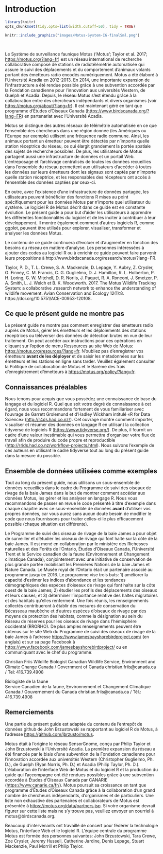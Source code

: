 # Introduction {#introduction}
```r

library(knitr)
opts_chunk$set(tidy.opts=list(width.cutoff=50), tidy = TRUE)

```

```r
knitr::include_graphics("images/Motus-System-IG-finalSml.png")
```

 <br>

Le Système de surveillance faunique Motus ('Motus'; Taylor et al. 2017; <https://motus.org/?lang=fr>) est un réseau international de recherche collaborative composé de stations de radiotélémétrie automatisée qui assure le suivi des déplacements et du comportement d'animaux volants portant des émetteurs radio encodés numériquement. Motus a été élaboré à l'Université Acadia en 2012-2013. En 2014, une importante expansion de l'infrastructure a été rendue possible grâce à une subvention accordée par la Fondation canadienne pour l'innovation aux universités Western, de Guelph et Acadia. Depuis, le réseau Motus s'est étendu grâce à la collaboration entre des chercheurs indépendants et divers organismes (voir <https://motus.org/about/?lang=fr>). Il est maintenant géré en tant que programme d'Études d'Oiseaux Canada (<https://www.birdscanada.org/?lang=FR>) en partenariat avec l'Université Acadia. 

Motus se distingue des autres réseaux de télémétrie automatisée en ce que l’ensemble des chercheurs dans une région donnée (les Amériques ou l’Europe par exemple) utilisent une fréquence radio commune. Ainsi, les animaux portant un émetteur peuvent être détectés par n’importe quelle station réceptrice du réseau, ce qui élargit grandement la portée spatiale des sujets de recherche possibles. De plus, les utilisateurs de Motus partagent aussi une infrastructure de données et un portail Web. L’entreposage et l’archivage centralisés de toutes les données recueillies dans l’ensemble du réseau permettent aux utilisateurs d’accéder à toutes les données sur leurs émetteurs dont les signaux sont captés par n’importe quelle station réceptrice, et les responsables des récepteurs ont accès à l’ensemble des données captées par ceux-ci.

En outre, avec l'existence d’une infrastructure de données partagée, les utilisateurs peuvent bénéficier des fonctions R mises au point spécifiquement pour les données Motus par n’importe quel utilisateur du système. Le logiciel R de Motus décrit dans ce guide est en constante évolution. Le présent guide a pour but d’aider les utilisateurs à apprendre les différentes fonctionnalités du logiciel et de les inciter à contribuer à leur développement. Il montre également comment d’autres logiciels R, comme ggplot, peuvent être utilisés pour explorer, visualiser, transformer et analyser les données Motus. 

Le contenu de ce guide continuera d’évoluer et d’augmenter en fonction des besoins du réseau en matière d’analyse. Les personnes intéressées à ajouter des codes au logiciel R ou à enrichir ce guide peuvent faire parvenir leurs propositions à http://www.birdscanada.org/research/motus/?lang=FR.  

Taylor, P. D., T. L. Crewe, S. A. Mackenzie, D. Lepage, Y. Aubry, Z. Crysler, G. Finney, C. M. Francis, C. G. Guglielmo, D. J. Hamilton, R. L. Holberton, P. H. Loring, G. W. Mitchell, D. R. Noriis, J. Paquet, R. A. Ronconi, J. Smetzer, P. A. Smith, L. J. Welch et B. K. Woodworth. 2017. The Motus Wildlife Tracking System: a collaborative .research network to enhance the understanding of wildlife movement. Avian Conservation and Ecology 12(1):8. https://doi.org/10.5751/ACE-00953-120108.

## Ce que le présent guide ne montre pas {#whatBookCovers}

Le présent guide ne montre pas comment enregistrer des émetteurs radio auprès de Motus, gérer les émetteurs et les déploiements des stations réceptrices ou téléverser des données de détection brutes en vue de leur traitement. On peut accéder aux instructions pour ces opérations en cliquant sur l’option de menu Ressources au site Web de Motus: <https://motus.org/resources/?lang=fr>. N’oubliez pas d’enregistrer vos émetteurs **avant de les déployer** et de saisir les métadonnées sur les émetteurs et les stations en ligne sans tarder. Veuillez également consulter la Politique de collaboration de Motus et le Barème des frais d’enregistrement d’émetteurs à <https://motus.org/policy/?lang=fr>.

## Connaissances préalables {#prerequisites}

Nous tenons pour acquis que vous possédez une connaissance de base du langage et du logiciel R. Quel que soit votre degré de connaissance à cet égard, nous vous recommandons fortement de vous familiariser avec l’ouvrage de Garrett Grolemund et d’Hadley Wickham intitulé «R for Data Science» (<http://r4ds.had.co.nz/>). Cet ouvrage montre comment importer, visualiser et résumer des données en langage R en utilisant la collection tidyverse de logiciels R (<https://www.tidyverse.org/>). De plus, il fournit un cadre d’une valeur inestimable qui vous permettra d’organiser votre flux de travail afin de produire du code propre et reproductible (<http://r4ds.had.co.nz/workflow-projects.html>). Nous suivons l’exemple de ces auteurs en utilisant le cadre tidyverse tout au long du présent guide dans la mesure du possible.

## Ensemble de données utilisées comme exemples {#sampleData}

Tout au long du présent guide, nous utilisons un sous-ensemble de données recueillies dans le cadre du Programme de suivi des oiseaux de rivage de la baie James dans le but de montrer comment accéder aux données Motus, les gérer et les analyser en langage R. Nous vous recommandons de passer en revue le code présenté à titre d'exemple dans chaque chapitre avec ce sous-ensemble de données **avant** d’utiliser vos propres données, car vous aurez sans aucun doute besoin de modifier le code que nous fournissons pour traiter celles-ci le plus efficacement possible (chaque situation est différente).

Le Programme de suivi des oiseaux de rivage de la baie James a pour objet de surveiller et d’étudier les oiseaux de rivage qui font halte sur la côte de la baie James. Il est mené en collaboration par le ministère des Richesses naturelles et des Forêts de l’Ontario, Études d’Oiseaux Canada, l’Université Trent et le Service canadien de la faune (Environnement et Changement climatique Canada), conjointement avec une initiative de conservation de plus grande portée mobilisant les Premières Nations de la baie James et Nature Canada. Le Musée royal de l’Ontario était un partenaire associé au programme jusqu’en 2016. Le programme vise trois buts: 1) améliorer la capacité d’estimer les indices d’abondance et les tendances démographiques des espèces d’oiseaux de rivage qui font halte sur la côte ouest de la baie James; 2) étudier les profils des déplacements des oiseaux et leurs causes; et 3) déterminer l’importance relative des haltes migratoires et des habitats qu’elles renferment. Une fois réunis, les renseignements collectés contribueront à établir des mesures de conservation du Bécasseau maubèche et d’autres espèces d’oiseaux de rivage par des moyens de protection des habitats, comme la désignation au sein du Réseau de réserves pour les oiseaux de rivage dans l’hémisphère occidental (RRORHO). De plus amples renseignements peuvent être obtenus sur le site Web du Programme de suivi des oiseaux de rivage de la baie James à l’adresse <https://www.jamesbayshorebirdproject.com/> (en anglais) et sur sa page Facebook à <https://www.facebook.com/jamesbayshorebirdproject/> ou en communiquant avec le chef du programme:

Christian Friis
Wildlife Biologist
Canadian Wildlife Service, Environment and Climate Change Canada / Government of Canada 
christian.friis@canada.ca / Tel: 416.739.4908
 
Biologiste de la faune  
Service Canadien de la faune, Environnement et Changement Climatique Canada / Gouvernement du Canada 
christian.friis@canada.ca / Tél.: 416.739.4908 

## Remerciements {#acknowledgements}

Une partie du présent guide est adaptée du contenu de l’entrepôt de données github de John Brzustowski se rapportant au logiciel R de Motus, à l'adresse <https://github.com/jbrzusto/motus>.

Motus était à l’origine le réseau SensorGnome, conçu par Philip Taylor et John Brzustowski à l’Université Acadia. La première expansion du réseau a été financée par le biais d’une subvention de la Fondation canadienne pour l’innovation accordée aux universités Western (Christopher Guglielmo, Ph. D.), de Guelph (Ryan Norris, Ph. D.) et Acadia (Philip Taylor, Ph. D.). L’élaboration de l’interface Web de Motus et du logiciel R et la production du guide qui l’accompagne ont été rendues possibles grâce à une subvention accordée à Études d’Oiseaux Canada par CANARIE (<https://www.canarie.ca/fr/>). Motus poursuit sa croissance en tant que programme d’Études d’Oiseaux Canada grâce à la collaboration d’un grand nombre de chercheurs indépendants, d’organismes et de particuliers. Une liste non exhaustive des partenaires et collaborateurs de Motus est présentée à <https://motus.org/data/partners.jsp>. Si votre organisme devrait figurer sur cette liste mais ne s’y trouve pas, veuillez envoyer un courriel à motus@birdscanada.org.

Beaucoup d’intervenants ont travaillé de concert pour fédérer la technologie Motus, l’interface Web et le logiciel R. L’équipe centrale du programme Motus est formée des personnes suivantes: John Brzustowski, Tara Crewe, Zoe Crysler, Jeremy Hussell, Catherine Jardine, Denis Lepage, Stuart Mackenzie, Paul Morrill et Philip Taylor.